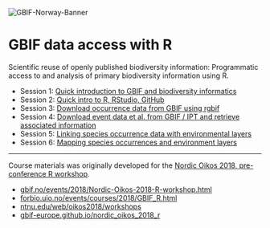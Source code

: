 ![](./demo_data/gbif-norway-full.png "GBIF-Norway-Banner")

# GBIF data access with R

Scientific reuse of openly published biodiversity information: Programmatic access to and analysis of primary biodiversity information using R.

* Session 1: [Quick introduction to GBIF and biodiversity informatics](s1_gbif_intro)
* Session 2: [Quick intro to R, RStudio, GitHub](s2_r_intro)
* Session 3: [Download occurrence data from GBIF using rgbif](s3_gbif_demo)
* Session 4: [Download event data et al. from GBIF / IPT and retrieve associated information](s4_event_core)
* Session 5: [Linking species occurrence data with environmental layers](s5_environment)
* Session 6: [Mapping species occurrences and environment layers](s6_mapping)



***

<!-- ![](./demo_data/NSO_2018_GBIF_NO.png "NSO 2018") -->

Course materials was originally developed for the [Nordic Oikos 2018, pre-conference R workshop](./README-2018.md).

* [gbif.no/events/2018/Nordic-Oikos-2018-R-workshop.html](https://www.gbif.no/events/2018/Nordic-Oikos-2018-R-workshop.html)
* [forbio.uio.no/events/courses/2018/GBIF_R.html](https://www.forbio.uio.no/events/courses/2018/GBIF_R.html)
* [ntnu.edu/web/oikos2018/workshops](https://www.ntnu.edu/web/oikos2018/workshops)
* [gbif-europe.github.io/nordic_oikos_2018_r](https://gbif-europe.github.io/nordic_oikos_2018_r)
